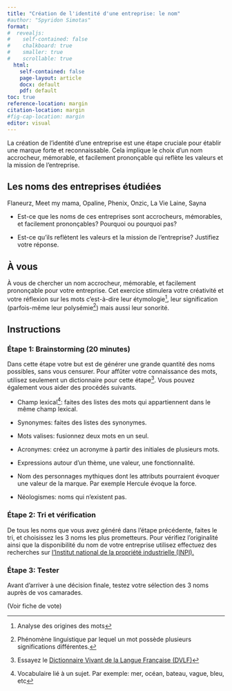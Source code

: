```yaml
---
title: "Création de l'identité d'une entreprise: le nom"
#author: "Spyridon Simotas"
format: 
#  revealjs: 
#    self-contained: false
#    chalkboard: true
#    smaller: true
#    scrollable: true
  html: 
    self-contained: false
    page-layout: article
    docx: default
    pdf: default
toc: true
reference-location: margin
citation-location: margin
#fig-cap-location: margin
editor: visual
---
```


La création de l'identité d'une entreprise est une étape cruciale pour établir une marque forte et reconnaissable. Cela implique le choix d'un nom accrocheur, mémorable, et facilement prononçable qui reflète les valeurs et la mission de l'entreprise.

::: {.callout-note appearance="simple" icon="false"}
## Les noms des entreprises étudiées

Flaneurz, Meet my mama, Opaline, Phenix, Onzic, La Vie Laine, Sayna

-   Est-ce que les noms de ces entreprises sont accrocheurs, mémorables, et facilement prononçables? Pourquoi ou pourquoi pas?

-   Est-ce qu'ils reflètent les valeurs et la mission de l'entreprise? Justifiez votre réponse.
:::

## À vous

À vous de chercher un nom accrocheur, mémorable, et facilement prononçable pour votre entreprise. Cet exercice stimulera votre créativité et votre réflexion sur les mots c'est-à-dire leur étymologie[^1], leur signification (parfois-même leur polysémie[^2]) mais aussi leur sonorité.

[^1]: Analyse des origines des mots

[^2]: Phénomène linguistique par lequel un mot possède plusieurs significations différentes.

## Instructions

### Étape 1: **Brainstorming** (20 minutes)

Dans cette étape votre but est de générer une grande quantité des noms possibles, sans vous censurer. Pour affûter votre connaissance des mots, utilisez seulement un dictionnaire pour cette étape[^3]. Vous pouvez également vous aider des procédés suivants.

[^3]: Essayez le [Dictionnaire Vivant de la Langue Française (DVLF)](https://dvlf.uchicago.edu/)

-   Champ lexical[^4]: faites des listes des mots qui appartiennent dans le même champ lexical.

-   Synonymes: faites des listes des synonymes.

-   Mots valises: fusionnez deux mots en un seul.

-   Acronymes: créez un acronyme à partir des initiales de plusieurs mots.

-   Expressions autour d’un thème, une valeur, une fonctionnalité.

-   Nom des personnages mythiques dont les attributs pourraient évoquer une valeur de la marque. Par exemple Hercule évoque la force.

-   Néologismes: noms qui n’existent pas.

[^4]: Vocabulaire lié à un sujet. Par exemple: mer, océan, bateau, vague, bleu, etc

### Étape 2: Tri et vérification

De tous les noms que vous avez généré dans l’étape précédente, faites le tri, et choisissez les 3 noms les plus prometteurs. Pour vérifiez l’originalité ainsi que la disponibilité du nom de votre entreprise utilisez effectuez des recherches sur [[l’Institut national de la propriété industrielle (INPI).]{.underline}](https://data.inpi.fr/)

### Étape 3: Tester

Avant d'arriver à une décision finale, testez votre sélection des 3 noms auprès de vos camarades.

(Voir fiche de vote)
